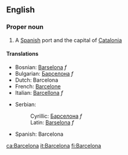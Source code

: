 ==English==
===Proper noun===
#A [[Spanish]] port and the capital of [[Catalonia]]
====Translations====
{{top}}
*Bosnian: [[Barselona]] ''f''
*Bulgarian: [[Барселона]] ''f''
*Dutch: Barcelona
*French: [[Barcelone]]
*Italian: [[Barcellona]] ''f''
{{mid}}
*Serbian:
*:Cyrillic: [[Барселона]] ''f''
*:Latin: [[Barselona]] ''f''
*Spanish: Barcelona
{{bottom}}

[[ca:Barcelona]]
[[it:Barcelona]]
[[fi:Barcelona]]